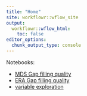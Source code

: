 ```yaml
---
title: "Home"
site: workflowr::wflow_site
output:
  workflowr::wflow_html:
    toc: false
editor_options:
  chunk_output_type: console
---
```


Notebooks:

- [MDS Gap filling quality](MDS_gap_filling_quality.html)
- [ERA Gap filling quality](ERA_gap_filling_quality.html)
- [variable exploration](variable_exploration.html)